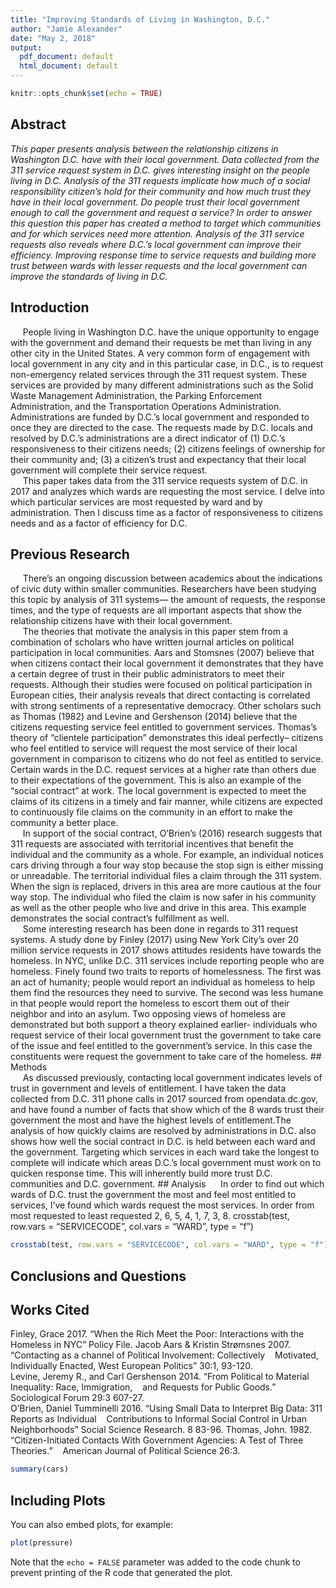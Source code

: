 ```yaml
---
title: "Improving Standards of Living in Washington, D.C."
author: "Jamie Alexander"
date: "May 2, 2018"
output:
  pdf_document: default
  html_document: default
---
```


```r
knitr::opts_chunk$set(echo = TRUE)
```
## Abstract
_This paper presents analysis between the relationship citizens in Washington D.C. have with their local government. Data collected from the 311 service request system in D.C. gives interesting insight on the people living in D.C. Analysis of the 311 requests implicate how much of a social responsibility citizen’s hold for their community and how much trust they have in their local government. Do people trust their local government enough to call the government and request a service? In order to answer this question this paper has created a method to target which communities and for which services need more attention. Analysis of the 311 service requests also reveals where D.C.’s local government can improve their efficiency. Improving response time to service requests and building more trust between wards with lesser requests and the local government can improve the standards of living in D.C._

## Introduction
&nbsp;&nbsp;&nbsp;&nbsp;&nbsp;People living in Washington D.C. have the unique opportunity to engage with the government and demand their requests be met than living in any other city in the United States. A very common form of engagement with local government in any city and in this particular case, in D.C., is to request non-emergency related services through the 311 request system. These services are provided by many different administrations such as the Solid Waste Management Administration, the Parking Enforcement Administration, and the Transportation Operations Administration. Administrations are funded by D.C.’s local government and responded to once they are directed to the case. The requests made by D.C. locals and resolved by D.C.'s administrations are a direct indicator of (1) D.C.’s responsiveness to their citizens needs; (2) citizens feelings of ownership for their community and; (3) a citizen’s trust and expectancy that their local government will complete their service request.      
&nbsp;&nbsp;&nbsp;&nbsp;&nbsp;This paper takes data from the 311 service requests system of D.C. in 2017 and analyzes which wards are requesting the most service. I delve into which particular services are most requested by ward and by administration. Then I discuss time as a factor of responsiveness to citizens needs and as a factor of efficiency for D.C.     

## Previous Research
&nbsp;&nbsp;&nbsp;&nbsp;&nbsp;There's an ongoing discussion between academics about the indications of civic duty within smaller communities. Researchers have been studying this topic by analysis of 311 systems--- the amount of requests, the response times, and the type of requests are all important aspects that show the relationship citizens have with their local government.     
&nbsp;&nbsp;&nbsp;&nbsp;&nbsp;The theories that motivate the analysis in this paper stem from a combination of scholars who have written journal articles on political participation in local communities. Aars and Stomsnes (2007) believe that when citizens contact their local government it demonstrates that they have a certain degree of trust in their public administrators to meet their requests. Although their studies were focused on political participation in European cities, their analysis reveals that direct contacting is correlated with strong sentiments of a representative democracy. Other scholars such as Thomas (1982) and Levine and Gershenson (2014) believe that the citizens requesting service feel entitled to government services. Thomas's theory of "clientele participation" demonstrates this ideal perfectly-- citizens who feel entitled to service will request the most service of their local government in comparison to citizens who do not feel as entitled to service. Certain wards in the D.C. request services at a higher rate than others due to their expectations of the government. This is also an example of the "social contract" at work. The local government is expected to meet the claims of its citizens in a timely and fair manner, while citizens are expected to continuously file claims on the community in an effort to make the community a better place.       
&nbsp;&nbsp;&nbsp;&nbsp;&nbsp;In support of the social contract, O'Brien's (2016) research suggests that 311 requests are associated with territorial incentives that benefit the individual and the community as a whole. For example, an individual notices cars driving through a four way stop because the stop sign is either missing or unreadable. The territorial individual files a claim through the 311 system. When the sign is replaced, drivers in this area are more cautious at the four way stop. The individual who filed the claim is now safer in his community as well as the other people who live and drive in this area. This example demonstrates the social contract's fulfillment as well.            
&nbsp;&nbsp;&nbsp;&nbsp;&nbsp;Some interesting research has been done in regards to 311 request systems. A study done by Finley (2017) using New York City's over 20 million service requests in 2017 shows attitudes residents have towards the homeless. In NYC, unlike D.C. 311 services include reporting people who are homeless. Finely found two traits to reports of homelessness. The first was an act of humanity; people would report an individual as homeless to help them find the resources they need to survive. The second was less humane in that people would report the homeless to escort them out of their neighbor and into an asylum. Two opposing views of homeless are demonstrated but both support a theory explained earlier- individuals who request service of their local government trust the government to take care of the issue and feel entitled to the government's service. In this case the constituents were request the government to take care of the homeless.
## Methods       
&nbsp;&nbsp;&nbsp;&nbsp;&nbsp;As discussed previously, contacting local government indicates levels of trust in government and levels of entitlement. I have taken the data collected from D.C. 311 phone calls in 2017 sourced from opendata.dc.gov, and have found a number of facts that show which of the 8 wards trust their government the most and have the highest levels of entitlement.The analysis of how quickly claims are resolved by administrations in D.C. also shows how well the social contract in D.C. is held between each ward and the government. Targeting which services in each ward take the longest to complete will indicate which areas D.C.'s local government must work on to quicken response time. This will inherently build more trust D.C. communities and D.C. government.
## Analysis
&nbsp;&nbsp;&nbsp;&nbsp;&nbsp;In order to find out which wards of D.C. trust the government the most and feel most entitled to services, I've found which wards request the most services. In order from most requested to least requested 2, 6, 5, 4, 1, 7, 3, 8.
crosstab(test, row.vars = "SERVICECODE", col.vars = "WARD", type = "f")
```r
crosstab(test, row.vars = "SERVICECODE", col.vars = "WARD", type = "f")
```


## Conclusions and Questions
## Works Cited
Finley, Grace 2017. "When the Rich Meet the Poor: Interactions with the Homeless in NYC" Policy File.
Jacob Aars & Kristin Strømsnes 2007. "Contacting as a channel of Political Involvement: Collectively
&nbsp;&nbsp;&nbsp;Motivated, Individually Enacted, West European Politics" 30:1, 93-120.      
Levine, Jeremy R., and Carl Gershenson 2014. "From Political to Material Inequality: Race, Immigration, &nbsp;&nbsp;&nbsp;and Requests for Public Goods." Sociological Forum  29:3 607-27.      
O'Brien, Daniel Tumminelli 2016. "Using Small Data to Interpret Big Data: 311 Reports as Individual &nbsp;&nbsp;&nbsp;Contributions to Informal Social Control in Urban Neighborhoods" Social Science Research. 8 83-96.
Thomas, John. 1982. "Citizen-Initiated Contacts With Government Agencies: A Test of Three Theories." &nbsp;&nbsp;&nbsp;American Journal of Political Science 26:3.            

```r
summary(cars)
```

## Including Plots

You can also embed plots, for example:

```r
plot(pressure)
```

Note that the `echo = FALSE` parameter was added to the code chunk to prevent printing of the R code that generated the plot.
